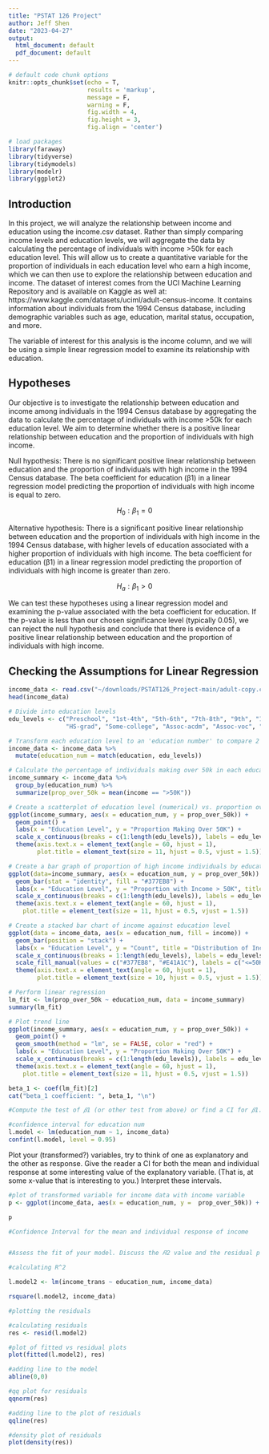 ```yaml
---
title: "PSTAT 126 Project"
author: Jeff Shen
date: "2023-04-27"
output:
  html_document: default
  pdf_document: default
---
```


```r
# default code chunk options
knitr::opts_chunk$set(echo = T,
                      results = 'markup',
                      message = F, 
                      warning = F,
                      fig.width = 4,
                      fig.height = 3,
                      fig.align = 'center') 

# load packages
library(faraway)
library(tidyverse)
library(tidymodels)
library(modelr)
library(ggplot2)
```
## Introduction


In this project, we will analyze the relationship between income and education using the income.csv dataset. Rather than simply comparing income levels and education levels, we will aggregate the data by calculating the percentage of individuals with income >50k for each education level. This will allow us to create a quantitative variable for the proportion of individuals in each education level who earn a high income, which we can then use to explore the relationship between education and income. The dataset of interest comes from the UCI Machine Learning Repository and is available on Kaggle as well at: https://www.kaggle.com/datasets/uciml/adult-census-income. It contains information about individuals from the 1994 Census database, including demographic variables such as age, education, marital status, occupation, and more.

The variable of interest for this analysis is the income column, and we will be using a simple linear regression model to examine its relationship with education.

## Hypotheses


Our objective is to investigate the relationship between education and income among individuals in the 1994 Census database by aggregating the data to calculate the percentage of individuals with income >50k for each education level. We aim to determine whether there is a positive linear relationship between education and the proportion of individuals with high income.

Null hypothesis: There is no significant positive linear relationship between education and the proportion of individuals with high income in the 1994 Census database. The beta coefficient for education (β1) in a linear regression model predicting the proportion of individuals with high income is equal to zero.

$$H_0: \beta_1 = 0$$

Alternative hypothesis: There is a significant positive linear relationship between education and the proportion of individuals with high income in the 1994 Census database, with higher levels of education associated with a higher proportion of individuals with high income. The beta coefficient for education (β1) in a linear regression model predicting the proportion of individuals with high income is greater than zero.

$$H_a: \beta_1 > 0$$

We can test these hypotheses using a linear regression model and examining the p-value associated with the beta coefficient for education. If the p-value is less than our chosen significance level (typically 0.05), we can reject the null hypothesis and conclude that there is evidence of a positive linear relationship between education and the proportion of individuals with high income.

## Checking the Assumptions for Linear Regression
```r
income_data <- read.csv("~/downloads/PSTAT126_Project-main/adult-copy.csv")
head(income_data)
```
```r
# Divide into education levels
edu_levels <- c("Preschool", "1st-4th", "5th-6th", "7th-8th", "9th", "10th", "11th", "12th",
                "HS-grad", "Some-college", "Assoc-acdm", "Assoc-voc", "Bachelors", "Masters", "Prof-school", "Doctorate")

# Transform each education level to an 'education number' to compare 2 quantitative variables
income_data <- income_data %>%
  mutate(education_num = match(education, edu_levels))

# Calculate the percentage of individuals making over 50k in each education group to create data aggregation for income discrepancies 
income_summary <- income_data %>%
  group_by(education_num) %>%
  summarize(prop_over_50k = mean(income == ">50K"))

# Create a scatterplot of education level (numerical) vs. proportion over 50k
ggplot(income_summary, aes(x = education_num, y = prop_over_50k)) +
  geom_point() +
  labs(x = "Education Level", y = "Proportion Making Over 50K") +
  scale_x_continuous(breaks = c(1:length(edu_levels)), labels = edu_levels) +
  theme(axis.text.x = element_text(angle = 60, hjust = 1),
        plot.title = element_text(size = 11, hjust = 0.5, vjust = 1.5))

# Create a bar graph of proportion of high income individuals by education level
ggplot(data=income_summary, aes(x = education_num, y = prop_over_50k)) +
  geom_bar(stat = "identity", fill = "#377EB8") +
  labs(x = "Education Level", y = "Proportion with Income > 50K", title = "Proportion of High Income by Education") +
  scale_x_continuous(breaks = c(1:length(edu_levels)), labels = edu_levels) +
  theme(axis.text.x = element_text(angle = 60, hjust = 1),
    plot.title = element_text(size = 11, hjust = 0.5, vjust = 1.5))

# Create a stacked bar chart of income against education level
ggplot(data = income_data, aes(x = education_num, fill = income)) +
  geom_bar(position = "stack") +
  labs(x = "Education Level", y = "Count", title = "Distribution of Income by Education Level") +
  scale_x_continuous(breaks = 1:length(edu_levels), labels = edu_levels) +
  scale_fill_manual(values = c("#377EB8", "#E41A1C"), labels = c("<=50K", ">50K")) +
  theme(axis.text.x = element_text(angle = 60, hjust = 1),
        plot.title = element_text(size = 10, hjust = 0.5, vjust = 1.5))
```


```r
# Perform linear regression
lm_fit <- lm(prop_over_50k ~ education_num, data = income_summary)
summary(lm_fit)

# Plot trend line
ggplot(income_summary, aes(x = education_num, y = prop_over_50k)) +
  geom_point() +
  geom_smooth(method = "lm", se = FALSE, color = "red") +
  labs(x = "Education Level", y = "Proportion Making Over 50K") +
  scale_x_continuous(breaks = c(1:length(edu_levels)), labels = edu_levels) +
  theme(axis.text.x = element_text(angle = 60, hjust = 1),
    plot.title = element_text(size = 11, hjust = 0.5, vjust = 1.5))
```
```r
beta_1 <- coef(lm_fit)[2]
cat("beta_1 coefficient: ", beta_1, "\n")
```


```r
#Compute the test of 𝛽1 (or other test from above) or find a CI for 𝛽1. Remember that if you have transformed data, you should be careful about your interpretations. Your test or CI should include an interpretation in the words of your variable

#confidence interval for education num
l.model <- lm(education_num ~ 1, income_data)
confint(l.model, level = 0.95)


```


Plot your (transformed?) variables, try to think of one as explanatory and the other as response. Give the reader a CI for both the mean and individual response at some interesting value of the explanatory variable. (That is, at some x-value that is interesting to you.) Interpret these intervals.

```r
#plot of transformed variable for income data with income variable
p <- ggplot(income_data, aes(x = education_num, y =  prop_over_50k)) + geom_point() + labs(x = 'Education Level', y = 'Income')

p

#Confidence Interval for the mean and individual response of income



```



```r
#Assess the fit of your model. Discuss the 𝑅2 value and the residual plot(s). Remember that residual plots (not 𝑅2) determine whether a linear model is appropriate

#calculating R^2 

l.model2 <- lm(income_trans ~ education_num, income_data)

rsquare(l.model2, income_data)

#plotting the residuals

#calculating residuals 
res <- resid(l.model2)

#plot of fitted vs residual plots
plot(fitted(l.model2), res)

#adding line to the model 
abline(0,0)

#qq plot for residuals 
qqnorm(res)

#adding line to the plot of residuals 
qqline(res)

#density plot of residuals 
plot(density(res))


```







